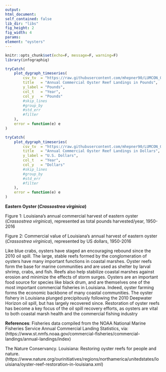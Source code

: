 ```yaml
---
output:
html_document:
self_contained: false
lib_dir: "libs"
fig_height: 2
fig_width: 4
params:
element: "oysters"
---
```


```r
knitr::opts_chunk$set(echo=F, message=F, warning=F)
library(infographiq)
```

<base target="_parent">


```r
tryCatch(
    plot_dygraph_timeseries(
        csv_tv  = "https://raw.githubusercontent.com/mhepner90/LUMCON_ODOTCOMM18/master/prep/data/oyster_nmfs.csv",
        title   = "Annual Commercial Oyster Reef Landings in Pounds",
        y_label = "Pounds",
        col_t   = "Year",
        col_y   = "Pounds"
        #skip_lines
        #group_by  
        #std_err   
        #filter
    ),
    error = function(e) e
)
```


```r
tryCatch(
    plot_dygraph_timeseries(
        csv_tv  = "https://raw.githubusercontent.com/mhepner90/LUMCON_ODOTCOMM18/master/prep/data/oyster_nmfs.csv",
        title   = "Annual Commercial Oyster Reef Landings in Dollars",
        y_label = "U.S. Dollars",
        col_t   = "Year",
        col_y   = "Dollars"
        #skip_lines
        #group_by  
        #std_err   
        #filter
    ),
    error = function(e) e
)
```
**Eastern Oyster (*Crassostrea virginica*)**
 
Figure 1: Louisiana’s annual commercial harvest of eastern oyster (*Crassostrea virginica*), represented as total pounds harvested/year, 1950-2016
 
Figure 2: Commercial value of Louisiana’s annual harvest of eastern oyster (*Crassostrea virginica*), represented by US dollars, 1950-2016
 
Like blue crabs, oysters have staged an encouraging rebound since the 2010 oil spill. The large, stable reefs formed by the conglomeration of oysters have many important functions in coastal marshes. Oyster reefs form the base for marine communities and are used as shelter by larval shrimp, crabs, and fish. Reefs also help stabilize coastal marshes against erosion and minimize the effects of storm surges. Oysters are an important food source for species like black drum, and are themselves one of the most important commercial fisheries in Louisiana. Indeed, oyster farming forms the economic backbone of many coastal communities. The oyster fishery in Louisiana plunged precipitously following the 2010 Deepwater Horizon oil spill, but has largely recovered since. Restoration of oyster reefs has become a key focus of the oil spill recovery efforts, as oysters are vital to both coastal marsh health and the commercial fishing industry
 
**References**: Fisheries data compiled from the NOAA National Marine Fisheries Service Annual Commercial Landing Statistics, via: (https://www.st.nmfs.noaa.gov/commercial-fisheries/commercial-landings/annual-landings/index)
 
The Nature Conservancy. Louisiana: Restoring oyster reefs for people and nature. (https://www.nature.org/ourinitiatives/regions/northamerica/unitedstates/louisiana/oyster-reef-restoration-in-louisiana.xml)
 

